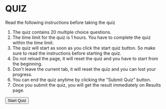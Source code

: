 

# QUIZ

Read the following instructions before taking the quiz

1. The quiz contains 20 multiple choice questions.
2. The time limit for the quiz is 1 hours. You have to complete the quiz within the time limit.
3. The quiz will start as soon as you click the start quiz button. So make sure to read the instructions before starting the quiz.
4. Do not reload the page, it will reset the quiz and you have to start from the beginning.
5. Don't leave the current tab, it will reset the quiz and you can lost your progress.
6. You can end the quiz anytime by clicking the "Submit Quiz" button.
7. Once you submit the quiz, you will get the result immediately on <Link href="/results">Results page</Link>.

<Link href="/quiz/appliances">
  <Button
    className="bg-red-500"
    style={{
      backgroundColor: "#218245",
      padding: "10px 20px",
      borderRadius: "5px",
      color: "#fff",
      marginTop: "20px",
    }}
  >
    Start Quiz
  </Button>
</Link>
